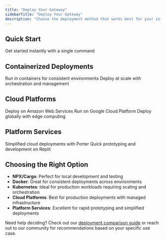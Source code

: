 ```yaml
---
title: "Deploy Your Gateway"
sidebarTitle: "Deploy Your Gateway"
description: "Choose the deployment method that works best for your infrastructure and requirements"
---
```


## Quick Start

<CardGroup cols={2}>
  <Card title="NPX" icon="terminal" href="/ai-gateway/quickstart">
    Get started instantly with a single command
  </Card>
</CardGroup>

## Containerized Deployments

<CardGroup cols={2}>
  <Card title="Docker" icon="docker" href="/ai-gateway/deployment/docker">
    Run in containers for consistent environments
  </Card>
  <Card title="Kubernetes" icon="kubernetes" href="/deployment/kubernetes">
    Deploy at scale with orchestration and management
  </Card>
</CardGroup>

## Cloud Platforms

<CardGroup cols={3}>
  <Card title="AWS" icon="aws" href="/deployment/aws">
    Deploy on Amazon Web Services
  </Card>
  <Card title="Google Cloud" icon="google-cloud" href="/deployment/gcp">
    Run on Google Cloud Platform
  </Card>
  <Card title="Fly.io" icon="plane" href="/deployment/fly">
    Deploy globally with edge computing
  </Card>
</CardGroup>

## Platform Services

<CardGroup cols={2}>
  <Card title="Porter" icon="ship" href="/deployment/porter">
    Simplified cloud deployments with Porter
  </Card>
  <Card title="Replit" icon="code" href="/deployment/replit">
    Quick prototyping and development on Replit
  </Card>
</CardGroup>

## Choosing the Right Option

- **NPX/Cargo**: Perfect for local development and testing
- **Docker**: Great for consistent deployments across environments
- **Kubernetes**: Ideal for production workloads requiring scaling and orchestration
- **Cloud Platforms**: Best for production deployments with managed infrastructure
- **Platform Services**: Excellent for rapid prototyping and simplified deployments

Need help deciding? Check out our [deployment comparison guide](/deployment/comparison) or reach out to our community for recommendations based on your specific use case.
